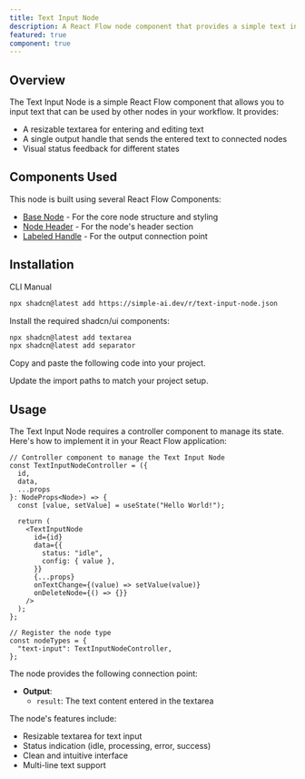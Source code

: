 ```yaml
---
title: Text Input Node
description: A React Flow node component that provides a simple text input interface with a resizable textarea and single output
featured: true
component: true
---
```


<ComponentPreview name="text-input-node-demo" description="An example of a Text Input node with a resizable textarea" />

## Overview

The Text Input Node is a simple React Flow component that allows you to input text that can be used by other nodes in your workflow. It provides:

- A resizable textarea for entering and editing text
- A single output handle that sends the entered text to connected nodes
- Visual status feedback for different states

## Components Used

This node is built using several React Flow Components:
- [Base Node](https://reactflow.dev/components/nodes/base-node) - For the core node structure and styling
- [Node Header](https://reactflow.dev/components/nodes/node-header) - For the node's header section
- [Labeled Handle](https://reactflow.dev/components/handles/labeled-handle) - For the output connection point

## Installation

<Tabs defaultValue="cli">

<TabsList>
  <TabsTrigger value="cli">CLI</TabsTrigger>
  <TabsTrigger value="manual">Manual</TabsTrigger>
</TabsList>

<TabsContent value="cli">

```bash
npx shadcn@latest add https://simple-ai.dev/r/text-input-node.json
```

</TabsContent>

<TabsContent value="manual">

<Steps>

<Step>Install the required shadcn/ui components:</Step>

```bash
npx shadcn@latest add textarea
npx shadcn@latest add separator
```

<Step>Copy and paste the following code into your project.</Step>

<ComponentSource name="text-input-node" />

<Step>Update the import paths to match your project setup.</Step>

</Steps>

</TabsContent>

</Tabs>

## Usage

The Text Input Node requires a controller component to manage its state. Here's how to implement it in your React Flow application:

```tsx
// Controller component to manage the Text Input Node
const TextInputNodeController = ({
  id,
  data,
  ...props
}: NodeProps<Node>) => {
  const [value, setValue] = useState("Hello World!");

  return (
    <TextInputNode
      id={id}
      data={{
        status: "idle",
        config: { value },
      }}
      {...props}
      onTextChange={(value) => setValue(value)}
      onDeleteNode={() => {}}
    />
  );
};

// Register the node type
const nodeTypes = {
  "text-input": TextInputNodeController,
};
```

The node provides the following connection point:

- **Output**:
  - `result`: The text content entered in the textarea

The node's features include:
- Resizable textarea for text input
- Status indication (idle, processing, error, success)
- Clean and intuitive interface
- Multi-line text support
